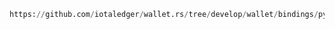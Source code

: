 ```python reference
https://github.com/iotaledger/wallet.rs/tree/develop/wallet/bindings/python/examples/request_funds.py
```